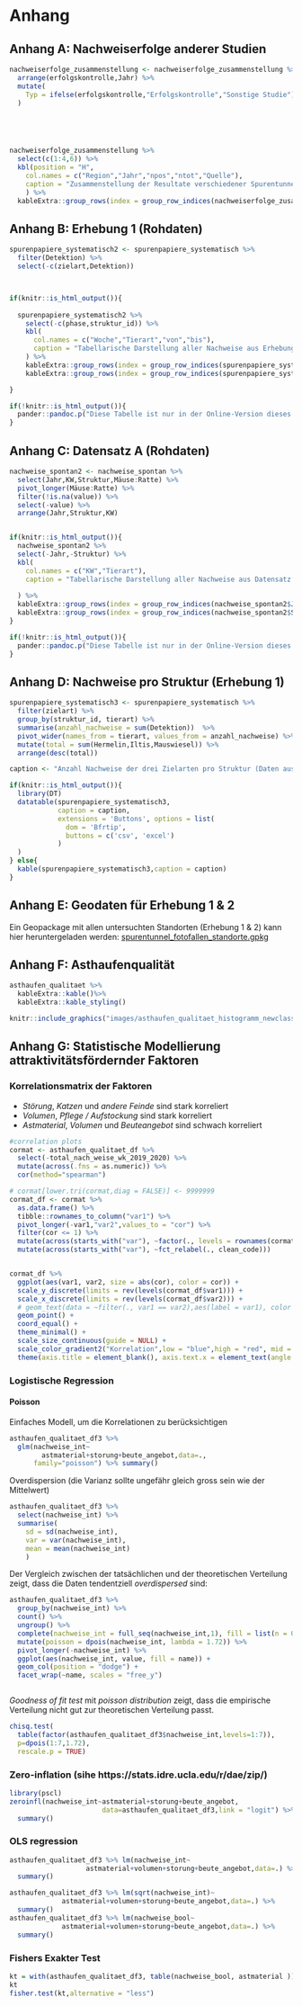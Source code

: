 
# Anhang

## Anhang A: Nachweiserfolge anderer Studien {#anhang-zusammenstellung}


```r



nachweiserfolge_zusammenstellung <- nachweiserfolge_zusammenstellung %>%
  arrange(erfolgskontrolle,Jahr) %>%
  mutate(
    Typ = ifelse(erfolgskontrolle,"Erfolgskontrolle","Sonstige Studie")
  )





nachweiserfolge_zusammenstellung %>%
  select(c(1:4,6)) %>%
  kbl(position = "H",
    col.names = c("Region","Jahr","npos","ntot","Quelle"),
    caption = "Zusammenstellung der Resultate verschiedener Spurentunnel-Untersuchungen. npos entspricht der Anzahl Spurentunnel mit Positivnachweisen, ntot der Anzahl Spurentunnel der entsprechenden Untersuchung."
    ) %>%
  kableExtra::group_rows(index = group_row_indices(nachweiserfolge_zusammenstellung$Typ))

```

## Anhang B: Erhebung 1 (Rohdaten)

<!-- Systematische Wirkungskontrolle -->

```r
spurenpapiere_systematisch2 <- spurenpapiere_systematisch %>%
  filter(Detektion) %>%
  select(-c(zielart,Detektion))



if(knitr::is_html_output()){
  
  spurenpapiere_systematisch2 %>%
    select(-c(phase,struktur_id)) %>%
    kbl(
      col.names = c("Woche","Tierart","von","bis"),
      caption = "Tabellarische Darstellung aller Nachweise aus Erhebung 1"
    ) %>%
    kableExtra::group_rows(index = group_row_indices(spurenpapiere_systematisch2$phase, prefix = "Phase: "), bold = TRUE) %>%
    kableExtra::group_rows(index = group_row_indices(spurenpapiere_systematisch2$struktur_id,prefix = "Str"), bold = FALSE,italic = TRUE, hline_after = FALSE)

} 

```

```r
if(!knitr::is_html_output()){
  pander::pandoc.p("Diese Tabelle ist nur in der Online-Version dieses Dokumentes Verfügbar.")
}
```



## Anhang C: Datensatz A (Rohdaten){#anhang-datensatz-a}
```r
nachweise_spontan2 <- nachweise_spontan %>%
  select(Jahr,KW,Struktur,Mäuse:Ratte) %>%
  pivot_longer(Mäuse:Ratte) %>%
  filter(!is.na(value)) %>%
  select(-value) %>%
  arrange(Jahr,Struktur,KW)


if(knitr::is_html_output()){
  nachweise_spontan2 %>%
  select(-Jahr,-Struktur) %>%
  kbl(
    col.names = c("KW","Tierart"),
    caption = "Tabellarische Darstellung aller Nachweise aus Datensatz A"
    
  ) %>%
  kableExtra::group_rows(index = group_row_indices(nachweise_spontan2$Jahr,prefix = "Jahr: ")) %>%
  kableExtra::group_rows(index = group_row_indices(nachweise_spontan2$Struktur,prefix = "Struktur: "), bold = FALSE,italic = TRUE, hline_after = FALSE)
}


```


```r
if(!knitr::is_html_output()){
  pander::pandoc.p("Diese Tabelle ist nur in der Online-Version dieses Dokumentes Verfügbar.")
}
```


## Anhang D: Nachweise pro Struktur (Erhebung 1)



```r
spurenpapiere_systematisch3 <- spurenpapiere_systematisch %>%
  filter(zielart) %>%
  group_by(struktur_id, tierart) %>%
  summarise(anzahl_nachweise = sum(Detektion))  %>%
  pivot_wider(names_from = tierart, values_from = anzahl_nachweise) %>%
  mutate(total = sum(Hermelin,Iltis,Mauswiesel)) %>%
  arrange(desc(total)) 

caption <- "Anzahl Nachweise der drei Zielarten pro Struktur (Daten aus Erhebung 1)."

if(knitr::is_html_output()){
  library(DT)
  datatable(spurenpapiere_systematisch3,
            caption = caption,
            extensions = 'Buttons', options = list(
              dom = 'Bfrtip',
              buttons = c('csv', 'excel')
            )
  )
} else{
  kable(spurenpapiere_systematisch3,caption = caption)
}
```


## Anhang E: Geodaten für Erhebung 1 & 2


Ein Geopackage mit allen untersuchten Standorten (Erhebung 1 & 2) kann hier heruntergeladen werden: [spurentunnel_fotofallen_standorte.gpkg](https://github.com/wieselundco/erfolgskontrolle/raw/master/images/spurentunnel_fotofallen_standorte.gpkg)

## Anhang F: Asthaufenqualität {#anhang-asthaufen-qualitaet}

```r
asthaufen_qualitaet %>%
  kableExtra::kable()%>%
  kableExtra::kable_styling()
```




```r
knitr::include_graphics("images/asthaufen_qualitaet_histogramm_newclasses.png")
```


## Anhang G: Statistische Modellierung attraktivitätsfördernder Faktoren {#anhang-attraktivitaet-modell}


### Korrelationsmatrix der Faktoren


- *Störung*, *Katzen* und *andere Feinde* sind stark korreliert
- *Volumen*, *Pflege / Aufstockung* sind stark korreliert
- *Astmaterial*, *Volumen* und *Beuteangebot* sind schwach korreliert

```r
#correlation plots
cormat <- asthaufen_qualitaet_df %>% 
  select(-total_nach_weise_wk_2019_2020) %>%
  mutate(across(.fns = as.numeric)) %>%  
  cor(method="spearman")

# cormat[lower.tri(cormat,diag = FALSE)] <- 9999999
cormat_df <- cormat %>%
  as.data.frame() %>%
  tibble::rownames_to_column("var1") %>%
  pivot_longer(-var1,"var2",values_to = "cor") %>%
  filter(cor <= 1) %>%
  mutate(across(starts_with("var"), ~factor(., levels = rownames(cormat),ordered = TRUE))) %>%
  mutate(across(starts_with("var"), ~fct_relabel(., clean_code)))


cormat_df %>%
  ggplot(aes(var1, var2, size = abs(cor), color = cor)) +
  scale_y_discrete(limits = rev(levels(cormat_df$var1))) +
  scale_x_discrete(limits = rev(levels(cormat_df$var2))) +
  # geom_text(data = ~filter(., var1 == var2),aes(label = var1), color = "black", hjust = 1,nudge_x = -0.5) +
  geom_point() +
  coord_equal() +
  theme_minimal() +
  scale_size_continuous(guide = NULL) +
  scale_color_gradient2("Korrelation",low = "blue",high = "red", mid = "white",limits = c(-1,1)) +
  theme(axis.title = element_blank(), axis.text.x = element_text(angle = 45, hjust = 1), legend.position = "bottom")
```


### Logistische Regression

#### Poisson

Einfaches Modell, um die Korrelationen zu berücksichtigen


```r
asthaufen_qualitaet_df3 %>% 
  glm(nachweise_int~
        astmaterial+storung+beute_angebot,data=.,
      family="poisson") %>% summary()

```


Overdispersion (die Varianz sollte ungefähr gleich gross sein wie der Mittelwert)

```r
asthaufen_qualitaet_df3 %>% 
  select(nachweise_int) %>% 
  summarise(
    sd = sd(nachweise_int),
    var = var(nachweise_int),
    mean = mean(nachweise_int)
    )
```

Der Vergleich zwischen der tatsächlichen und der theoretischen Verteilung zeigt, dass die Daten tendentziell *overdispersed* sind:

```r
asthaufen_qualitaet_df3 %>%
  group_by(nachweise_int) %>%
  count() %>% 
  ungroup() %>%
  complete(nachweise_int = full_seq(nachweise_int,1), fill = list(n = 0)) %>%
  mutate(poisson = dpois(nachweise_int, lambda = 1.72)) %>%
  pivot_longer(-nachweise_int) %>%
  ggplot(aes(nachweise_int, value, fill = name)) +
  geom_col(position = "dodge") +
  facet_wrap(~name, scales = "free_y")



```

*Goodness of fit test* mit *poisson distribution* zeigt, dass die empirische Verteilung nicht gut zur theoretischen Verteilung passt.


```r
chisq.test(
  table(factor(asthaufen_qualitaet_df3$nachweise_int,levels=1:7)),
  p=dpois(1:7,1.72),
  rescale.p = TRUE)

```

### Zero-inflation (sihe https://stats.idre.ucla.edu/r/dae/zip/)


```r
library(pscl)
zeroinfl(nachweise_int~astmaterial+storung+beute_angebot,
                       data=asthaufen_qualitaet_df3,link = "logit") %>%
  summary()
```

### OLS regression

```r
asthaufen_qualitaet_df3 %>% lm(nachweise_int~
                   astmaterial+volumen+storung+beute_angebot,data=.) %>%
  summary()

asthaufen_qualitaet_df3 %>% lm(sqrt(nachweise_int)~
             astmaterial+volumen+storung+beute_angebot,data=.) %>%
  summary()
asthaufen_qualitaet_df3 %>% lm(nachweise_bool~
             astmaterial+volumen+storung+beute_angebot,data=.) %>%
  summary()
```


### Fishers Exakter Test

```r
kt = with(asthaufen_qualitaet_df3, table(nachweise_bool, astmaterial ))
kt
fisher.test(kt,alternative = "less")

```

